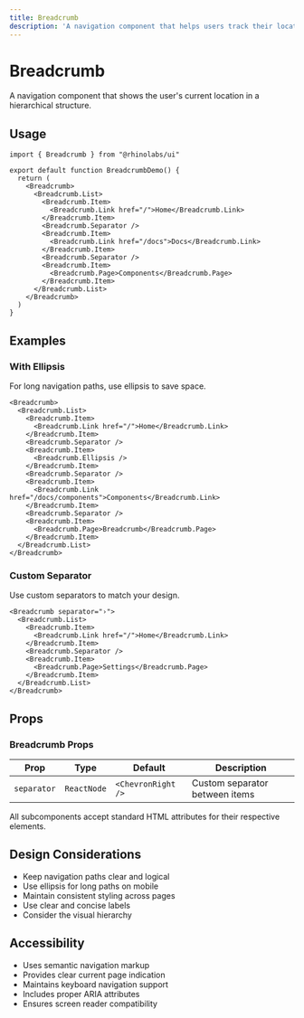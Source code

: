 ```yaml
---
title: Breadcrumb
description: 'A navigation component that helps users track their location within a hierarchy.'
---
```


# Breadcrumb

A navigation component that shows the user's current location in a hierarchical structure.

## Usage

```tsx
import { Breadcrumb } from "@rhinolabs/ui"

export default function BreadcrumbDemo() {
  return (
    <Breadcrumb>
      <Breadcrumb.List>
        <Breadcrumb.Item>
          <Breadcrumb.Link href="/">Home</Breadcrumb.Link>
        </Breadcrumb.Item>
        <Breadcrumb.Separator />
        <Breadcrumb.Item>
          <Breadcrumb.Link href="/docs">Docs</Breadcrumb.Link>
        </Breadcrumb.Item>
        <Breadcrumb.Separator />
        <Breadcrumb.Item>
          <Breadcrumb.Page>Components</Breadcrumb.Page>
        </Breadcrumb.Item>
      </Breadcrumb.List>
    </Breadcrumb>
  )
}
```

## Examples

### With Ellipsis

For long navigation paths, use ellipsis to save space.

```tsx
<Breadcrumb>
  <Breadcrumb.List>
    <Breadcrumb.Item>
      <Breadcrumb.Link href="/">Home</Breadcrumb.Link>
    </Breadcrumb.Item>
    <Breadcrumb.Separator />
    <Breadcrumb.Item>
      <Breadcrumb.Ellipsis />
    </Breadcrumb.Item>
    <Breadcrumb.Separator />
    <Breadcrumb.Item>
      <Breadcrumb.Link href="/docs/components">Components</Breadcrumb.Link>
    </Breadcrumb.Item>
    <Breadcrumb.Separator />
    <Breadcrumb.Item>
      <Breadcrumb.Page>Breadcrumb</Breadcrumb.Page>
    </Breadcrumb.Item>
  </Breadcrumb.List>
</Breadcrumb>
```

### Custom Separator

Use custom separators to match your design.

```tsx
<Breadcrumb separator="›">
  <Breadcrumb.List>
    <Breadcrumb.Item>
      <Breadcrumb.Link href="/">Home</Breadcrumb.Link>
    </Breadcrumb.Item>
    <Breadcrumb.Separator />
    <Breadcrumb.Item>
      <Breadcrumb.Page>Settings</Breadcrumb.Page>
    </Breadcrumb.Item>
  </Breadcrumb.List>
</Breadcrumb>
```

## Props

### Breadcrumb Props

| Prop | Type | Default | Description |
|------|------|---------|-------------|
| `separator` | `ReactNode` | `<ChevronRight />` | Custom separator between items |

All subcomponents accept standard HTML attributes for their respective elements.

## Design Considerations

- Keep navigation paths clear and logical
- Use ellipsis for long paths on mobile
- Maintain consistent styling across pages
- Use clear and concise labels
- Consider the visual hierarchy

## Accessibility

- Uses semantic navigation markup
- Provides clear current page indication
- Maintains keyboard navigation support
- Includes proper ARIA attributes
- Ensures screen reader compatibility
